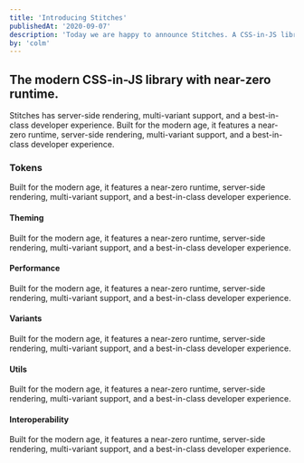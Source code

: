 ```yaml
---
title: 'Introducing Stitches'
publishedAt: '2020-09-07'
description: 'Today we are happy to announce Stitches. A CSS-in-JS library for the modern age.'
by: 'colm'
---
```


## The modern CSS-in-JS library with near-zero runtime.

Stitches has server-side rendering, multi-variant support, and a best-in-class developer experience. Built for the modern age, it features a near-zero runtime, server-side rendering, multi-variant support, and a best-in-class developer experience.

 ### Tokens

 Built for the modern age, it features a near-zero runtime, server-side rendering, multi-variant support, and a best-in-class developer experience.

 #### Theming

 Built for the modern age, it features a near-zero runtime, server-side rendering, multi-variant support, and a best-in-class developer experience.

  #### Performance

 Built for the modern age, it features a near-zero runtime, server-side rendering, multi-variant support, and a best-in-class developer experience.

  #### Variants

 Built for the modern age, it features a near-zero runtime, server-side rendering, multi-variant support, and a best-in-class developer experience.

  #### Utils

 Built for the modern age, it features a near-zero runtime, server-side rendering, multi-variant support, and a best-in-class developer experience.

  #### Interoperability

 Built for the modern age, it features a near-zero runtime, server-side rendering, multi-variant support, and a best-in-class developer experience.
